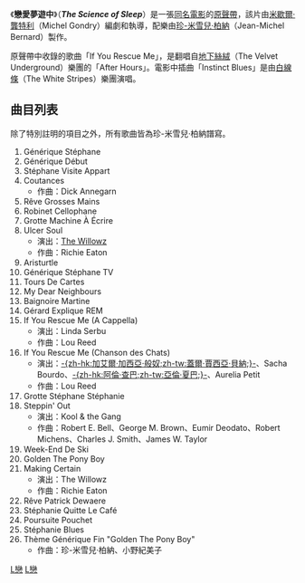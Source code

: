 {{noteTA
|1=zh-hk:米高·歌治;zh-tw:米歇爾·龔特利;
}}
{{Infobox Album |
| Name        = The Science of Sleep
| Type        = 原聲帶
| Artist      = 合輯
| Cover       = Thescienceofsleep soundtrack.jpg
| Released    = {{Flagicon|USA}} 2006年9月12日
| Recorded    = 
| Genre       = [[原聲帶|原聲帶]]
| Length      = 
| Label       = Astralwerks
| Producer    = 
| Reviews     = 
*[[All_Music_Guide|All Music Guide]] {{rating-5|4}} [http://www.allmusic.com/album/the-science-of-sleep-original-film-score-r854654 連結]
}}

《'''戀愛夢遊中'''》（'''''The Science of Sleep'''''）是一張[[戀愛夢遊中|同名電影]]的[[原聲帶|原聲帶]]，該片由[[米歇爾·龔特利|米歇爾·龔特利]]（Michel Gondry）編劇和執導，配樂由[[珍-米雪兒·柏納|珍-米雪兒·柏納]]（Jean-Michel Bernard）製作。

原聲帶中收錄的歌曲「If You Rescue Me」，是翻唱自[[地下絲絨|地下絲絨]]（The Velvet Underground）樂團的「After Hours」。電影中插曲「Instinct Blues」是由[[白線條|白線條]]（The White Stripes）樂團演唱。

== 曲目列表 ==
除了特別註明的項目之外，所有歌曲皆為珍-米雪兒·柏納譜寫。

#Générique Stéphane
#Générique Début
#Stéphane Visite Appart
#Coutances
#*作曲：Dick Annegarn
#Rêve Grosses Mains
#Robinet Cellophane
#Grotte Machine À Écrire
#Ulcer Soul
#*演出：[[The_Willowz|The Willowz]]
#*作曲：Richie Eaton
#Aristurtle
#Générique Stéphane TV
#Tours De Cartes
#My Dear Neighbours
#Baignoire Martine
#Gérard Explique REM
#If You Rescue Me (A Cappella)
#*演出：Linda Serbu
#*作曲：Lou Reed
#If You Rescue Me (Chanson des Chats)
#*演出：[[蓋爾·賈西亞·貝納|-{zh-hk:加艾爾·加西亞·般奴;zh-tw:蓋爾·賈西亞·貝納;}-]]、Sacha Bourdo、[[亞倫·夏巴|-{zh-hk:阿倫·查巴;zh-tw:亞倫·夏巴;}-]]、Aurelia Petit
#*作曲：Lou Reed
#Grotte Stéphane Stéphanie
#Steppin' Out
#*演出：Kool & the Gang
#*作曲：Robert E. Bell、George M. Brown、Eumir Deodato、Robert Michens、Charles J. Smith、James W. Taylor
#Week-End De Ski
#Golden The Pony Boy
#Making Certain
#*演出：The Willowz
#*作曲：Richie Eaton
#Rêve Patrick Dewaere
#Stéphanie Quitte Le Café
#Poursuite Pouchet
#Stéphanie Blues
#Thème Générique Fin "Golden The Pony Boy"
#*作曲：珍-米雪兒·柏納、小野紀美子

[[Category:2006年原聲帶|L戀]]
[[Category:電影原聲帶|L戀]]
